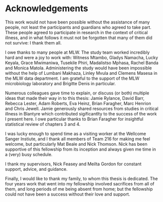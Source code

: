 # Acknowledgements {-}

This work would not have been possible without the assistance of many people, not least the participants and guardians who agreed to take part. These people agreed to participate in research in the context of critical illness, and in what follows it must not be forgotten that many of them did not survive: I thank them all.

I owe thanks to many people at MLW. The study team worked incredibly hard and were a joy to work with: Witness Mtambo, Gladys Namacha, Lucky Keyala, Grace Mwimaniwa, Tusekile Phiri, Madalistso Mphasa, Rachel Banda and Monica Matola. Administering the study would have been impossible without the help of Lumbani Makhaza, Linley Mvula and Clemens Masesa in the MLW data department. I am grateful to the support of the MLW microbiology laboratory and Brigitte Denis in particular.

Numerous colleagues gave time to explain, or discuss (or both) multiple ideas that made their way in to this thesis: Jamie Rylance, David Barr, Rebecca Lester, Adam Roberts, Eva Heinz, Brian Faragher, Marc Henrion and Chris Jewell. Jamie generously shared resources from studies in critical illness in Blantyre which contributed sigificantlty to the success of the work I present here. I owe particular thanks to Brian Faragher for insightful statistical review of chapters 3 and 4.

I was lucky enough to spend time as a visiting worker at the Wellcome Sanger Instiute, and I thank all members of Team 216 for making me feel welcome, but particularly Mat Beale and Nick Thomson. Nick has been supportive of this fellowship from its inception and always given me time in a (very) busy schedule. 

I thank my supervisors, Nick Feasey and Meilta Gordon for constant support, advice, and guidance.

Finally, I would like to thank my family, to whom this thesis is dedicated. The four years work that went into my fellowship involved sacrifices from all of them, and long periods of me being absent from home; but the fellowship could not have been a success without their love and support.